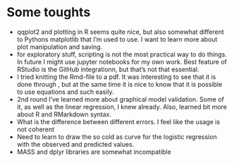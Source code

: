 # Some toughts
* qqplot2 and plotting in R seems quite nice, but also somewhat different to Pythons matplotlib that I'm used to use. I want to learn more about plot manipulation and saving.
* for exploratory stuff, scripting is not the most practical way to do things. In future I might use jupyter notebooks for my own work. Best feature of RStudio is the GitHub integrationn, but that's not that essential.
* I tried knitting the Rmd-file to a pdf. It was interesting to see that it is done through \LaTeX, but at the same time it is nice to know that it is possible to use equations and such easily.
* 2nd round I've learned more about graphical model validation. Some of it, as well as the linear regression, I knew already. Also,  learned bit more about R and RMarkdown syntax.
* What is the difference between different errors. I feel like the usage is not coherent
* Need to learn to draw the so cold as curve for the logistic regression with the observed and predicted values.
* MASS and dplyr libraries are somewhat incompatible